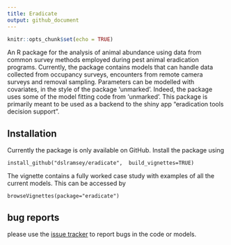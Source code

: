 ```yaml
---
title: Eradicate
output: github_document
---
```


```r
knitr::opts_chunk$set(echo = TRUE)
```

An R package for the analysis of animal abundance using data from common survey methods employed during pest animal eradication programs.  Currently, the package contains models that can handle data collected from occupancy surveys, encounters from remote camera surveys and removal sampling. Parameters can be modelled with covariates, in the style of the package 'unmarked'.  Indeed, the package uses some of the model fitting code from 'unmarked'. This package is primarily meant to be used as a backend to the shiny app "eradication tools decision support".

## Installation

Currently the package is only available on GitHub.  Install the package using

`install_github("dslramsey/eradicate",  build_vignettes=TRUE)`

The vignette contains a fully worked case study with examples of all the current models.  This can be accessed by

`browseVignettes(package="eradicate")`

## bug reports

please use the [issue tracker](https://github.com/dslramsey/eradicate/issues) to report bugs in the code or models.

